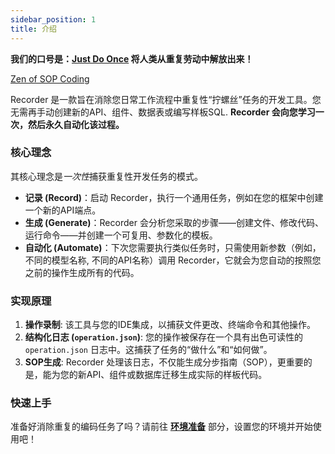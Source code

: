 ```yaml
---
sidebar_position: 1
title: 介绍
---
```


**我们的口号是：[Just Do Once](https://recorder.tokenroll.ai/zh-Hans/blog/just-do-once) 将人类从重复劳动中解放出来！**

[Zen of SOP Coding](https://recorder.tokenroll.ai/zh-Hans/blog/sop-coding)

Recorder 是一款旨在消除您日常工作流程中重复性“拧螺丝”任务的开发工具。您无需再手动创建新的API、组件、数据表或编写样板SQL. **Recorder 会向您学习一次，然后永久自动化该过程。**

### 核心理念

其核心理念是*一次性*捕获重复性开发任务的模式。

-   **记录 (Record)**：启动 Recorder，执行一个通用任务，例如在您的框架中创建一个新的API端点。
-   **生成 (Generate)**：Recorder 会分析您采取的步骤——创建文件、修改代码、运行命令——并创建一个可复用、参数化的模板。
-   **自动化 (Automate)**：下次您需要执行类似任务时，只需使用新参数（例如，不同的模型名称, 不同的API名称）调用 Recorder，它就会为您自动的按照您之前的操作生成所有的代码。

### 实现原理

1.  **操作录制**: 该工具与您的IDE集成，以捕获文件更改、终端命令和其他操作。
2.  **结构化日志 (`operation.json`)**: 您的操作被保存在一个具有出色可读性的 `operation.json` 日志中。这捕获了任务的“做什么”和“如何做”。
3.  **SOP生成**: Recorder 处理该日志，不仅能生成分步指南（SOP），更重要的是，能为您的新API、组件或数据库迁移生成实际的样板代码。

### 快速上手

准备好消除重复的编码任务了吗？请前往 **[环境准备](./prerequisites.mdx)** 部分，设置您的环境并开始使用吧！